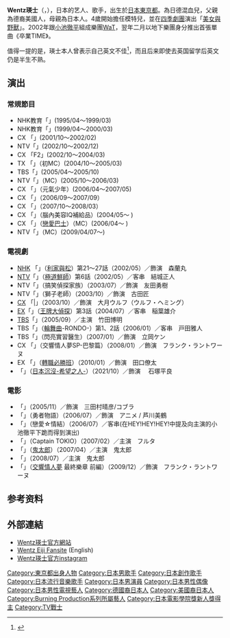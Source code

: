 {{blpsources|time=2021-06-01}}
{{藝人
| 姓名 = Wentz瑛士
| 類型 = 男歌手
| 圖片 =
| 圖片尺寸 = 
| 圖片簡介 = 
| 原名 = 
| 外文名 = 
| 外文 = 
| 羅馬拼音 = Wentz Eiji
| 國籍 = {{JPN}}
| 出生日期 = {{birth_date_and_age|1985|10|8}}
| 出生地點 = {{JPN}}[[東京都|東京都]][[三鷹市|三鷹市]]
| 逝世日期 =  
| 逝世地點 = 
| 職業 = [[歌手|歌手]]、[[演員|演員]]
| 語言 = [[日語|日語]]
| 教育程度 = [[日本大學櫻丘高等學校|日本大學櫻丘高等學校]]畢業
| 宗教信仰 = 
| 配偶 =
| 音樂類型 = J-POP
| 演奏樂器 = 吉他、鋼琴
| 出身地 = 
| 出道作 = 
| 出道日期 = 
| 代表作 = 
| 活躍年代 = 
| 經紀公司 = [[Burning_Production|Burning Production]]
| 相關團體 = [[WaT|WaT]]
}}
{{japanese|japanese=ウエンツ 瑛士|kana=ウエンツ えいじ|romaji=Uentsu Eiji}}

'''Wentz瑛士'''（{{lang-ja|ウエンツ 瑛士}}，{{bd|1985年|10月8日|||Wentz, Eiji}}），日本的艺人、歌手，出生於[[日本|日本]][[東京都|東京都]]。為日德混血兒，父親為德裔美國人，母親為日本人。4歲開始擔任模特兒，並在[[四季劇團|四季劇團]]演出「[[美女與野獸|美女與野獸]]」。2002年跟[[小池徹平|小池徹平]]組成樂團[[WaT|WaT]]，翌年二月以地下樂團身分推出首張單曲《卒業TIME》。

值得一提的是，瑛士本人曾表示自己英文不佳<ref>{{Cite web|title=ウエンツ瑛士＆アントニー 英語を「話せそうで話せない」芸能人|url=https://news.livedoor.com/article/detail/13834443/|access-date=2022-03-31|work=ライブドアニュース|language=ja}}</ref>，而且后来即使去英国留学后英文仍是半生不熟。

==演出==
===常規節目===
*NHK教育「{{lang|ja|天才てれびくん}}」(1995/04～1999/03)
*NHK教育「{{lang|ja|天才てれびくんワイド}}」(1999/04～2000/03)
*CX 「{{lang|ja|力の限りゴーゴゴー}}」(2001/10～2002/02)
*NTV「{{lang|ja|週刊！特ダ～ネ家族}}」(2002/10～2002/12)
*CX 「F2」(2002/10～2004/03)
*TX 「{{lang|ja|プリティ・キッズ}}」（初MC）(2004/10～2005/03)
*TBS「{{lang|ja|ハナタカ天狗}}」(2005/04～2005/10) 
*NTV「{{lang|ja|バリオク}}」（MC）(2005/10～2006/03)
*CX 「{{lang|ja|ポンキッキ}}」（元氣少年）(2006/04～2007/05)
*CX 「{{lang|ja|Dのゲキジョー ～運命のジャッジ～}}」（2006/09～2007/09）
*CX 「{{lang|ja|独占!金曜日の告白}}」（2007/10～2008/03） 
*CX 「{{lang|ja|脳内エステ　IQサプリ}}」（腦內美容IQ補給品）(2004/05～ )
*CX 「{{lang|ja|あいのり}}」（[[戀愛巴士|戀愛巴士]]）（MC）(2006/04～ )
*NTV「{{lang|ja|火曜サプライズ}}」（MC）(2009/04/07～)

===電視劇===
*[[日本放送協會|NHK]] 「{{lang|ja|利家とまつ}}」（[[利家與松|利家與松]]）第21～27話（2002/05）／飾演　森蘭丸
*[[日本電視台|NTV]]「{{lang|ja|ごくせん}}」（[[極道鮮師|極道鮮師]]）第6話（2002/05）／客串　結城正人
*NTV「{{lang|ja|探偵家族}}」（搞笑偵探家族）（2003/07）／飾演　友田勇樹
*NTV「{{lang|ja|ライオン先生}}」（獅子老師）（2003/10）／飾演　古田匠
*[[富士電視台|CX]] 「{{lang|ja|フジ子、ヘミング軌跡}}|」（2003/10）／飾演　大月ウルフ（ウルフ・ヘミング）
*[[朝日電視台|EX]]「{{lang|ja|ああ探偵家族}}」（[[王牌大偵探|王牌大偵探]]）第3話（2004/07）／客串　稲葉雄介
*[[東京放送|TBS]]「{{lang|ja|正しい恋愛のススメ}}」（2005/09）／主演　竹田博明
*TBS「{{lang|ja|輪舞曲-ロンド-}}」（[[輪舞曲_(電視劇)|輪舞曲]]-RONDO-）第1、2話（2006/01）／客串　戸田雅人
*TBS「{{lang|ja|きらきら研修医}}」（閃亮實習醫生）（2007/01）／飾演　立岡ケン 
*CX 「{{lang|ja|のだめカンタービレinヨーロッパ}}」（交響情人夢SP-巴黎篇）（2008/01）／飾演　フランク・ラントワーヌ 
*EX 「{{lang|ja| エンゼルバンク}}」（[[轉職必勝班|轉職必勝班]]）（2010/01）／飾演　田口僚太
*「{{lang|ja| 日本沈没-希望のひと-}}」（[[日本沉沒-希望之人-|日本沉沒-希望之人-]]）（2021/10）／飾演 　石塚平良

===電影===
*「{{lang|ja|仮面ライダーTHE FIRST}}」（2005/11）／飾演　三田村晴彦/コブラ 
*「{{lang|ja|ブレイブ・ストーリー}}」（勇者物語）（2006/07）／飾演　アニメ / 芦川美鶴
*「{{lang|ja|ラブ☆コン}}」（戀愛☆情結）（2006/07）／客串(在HEY!HEY!HEY!中提及向主演的小池徹平下跪而得到演出)　
*「{{lang|ja|キャプテントキオ}}」（Captain TOKIO）（2007/02）／主演　フルタ 
*「{{lang|ja|ゲゲゲの鬼太郎}}」（[[鬼太郎|鬼太郎]]）（2007/04）／主演　鬼太郎 
*「{{lang|ja|ゲゲゲの鬼太郎 千年呪い歌}}」（2008/07）／主演　鬼太郎 　
*「{{lang|ja|のだめカンタービレ最終楽章 前編}}」（[[交響情人夢|交響情人夢]] 最終樂章 前編）（2009/12）／飾演　フランク・ラントワーヌ

==参考资料==
{{refs}}

==外部連結==
*[https://web.archive.org/web/20070126103336/http://www.wentzfc.com/ Wentz瑛士官方網站]
*[https://web.archive.org/web/20060618015557/http://wentzeiji.blogspot.com/ Wentz Eiji Fansite] (English)
*[https://www.instagram.com/eiji_wentz_official/ Wentz瑛士官方instagram]

{{日本電影金像獎新人獎}}

{{Authority control}}
{{DEFAULTSORT:Wentz, Eiji}}
[[Category:東京都出身人物|Category:東京都出身人物]]
[[Category:日本男歌手|Category:日本男歌手]]
[[Category:日本創作歌手|Category:日本創作歌手]]
[[Category:日本流行音樂歌手|Category:日本流行音樂歌手]]
[[Category:日本男演員|Category:日本男演員]]
[[Category:日本男性偶像|Category:日本男性偶像]]
[[Category:日本男性電視藝人|Category:日本男性電視藝人]]
[[Category:德國裔日本人|Category:德國裔日本人]]
[[Category:美國裔日本人|Category:美國裔日本人]]
[[Category:Burning_Production系列所屬藝人|Category:Burning Production系列所屬藝人]]
[[Category:日本電影學院獎新人獎得主|Category:日本電影學院獎新人獎得主]]
[[Category:TV戰士|Category:TV戰士]]